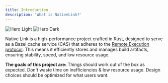 ```yaml
---
title: Introduction
description: 'What is NativeLink?'
---
```


<img
  className="block dark:hidden"
  src="/images/hero-dark.png"
  alt="Hero Light"
/>
<img
  className="hidden dark:block"
  src="/images/hero-dark.png"
  alt="Hero Dark"
/>

Native Link is a high-performance project crafted in Rust, designed to serve as a Bazel cache service (CAS) that adheres to the [Remote Execution protocol](https://github.com/bazelbuild/remote-apis). This means it efficiently stores and manages build artifacts, ensuring stability, speed, and low resource usage.

**The goals of this project are:**
<Steps>
  <Step title="Stability">
    Things should work out of the box as expected.
  </Step>
  <Step title="Efficiency">
    Don't waste time on inefficiencies &amp; low resource usage.
  </Step>
  <Step title="User First">
    Design choices should be optimized for what users want.
  </Step>
</Steps>
